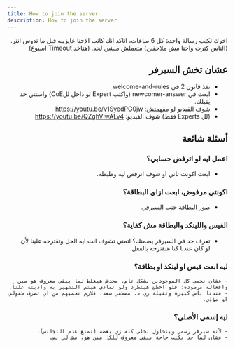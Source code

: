 ```yaml
---
title: How to join the server
description: How to join the server
---
```



<div dir="rtl">

<Callout type="warning" emoji="⚠️">
     اخرك تكتب رسالة واحدة كل 6 ساعات، اتاكد انك كاتب الإحنا عايزينه قبل ما تدوس انتر. (الناس كترت واحنا مش ملاحقين)
</Callout>

<Callout type="warning" emoji="⚠️">
    متعملش منشن لحد. (هتاخد Timeout اسبوع)
</Callout>

##  عشان تخش السيرفر

- نفذ قانون 2 في welcome-and-rules
- ابعت في ⁠newcomer-answer (واكتب Expert  لو داخل للCoE) واستني حد يقبلك.
- شوف الفيديو لو مفهمتش: https://youtu.be/v1SyedPG0jw
- (لل Experts فقط) شوف الفيديو: https://youtu.be/QZghViwALv4

## أسئلة شائعة

### اعمل ايه لو اترفض حسابي؟

- ابعت اكونت تاني او شوف اترفض ليه وظبطه.

### اكونتي مرفوض، ابعت ازاي البطاقة؟

- صور البطاقة جنب السيرفر.

### الفيس واللينكد والبطاقة مش كفاية؟

- تعرف حد في السيرفر يضمنك؟ اتمني تشوف انت ايه الحل وتقترحه علينا لأن لو كان عندنا كنا هنقترحه بالفعل.

### ليه ابعت فيس او لينكد او بطاقة؟

    - عشان نحمي كل الموجودين بشكل تام. محدش هيغلط لما يبقي معروف هو مين وافعاله مرصودة؛ فلو اخطئ هيتطرد ولو تمادي هيتم التشهير به واذيته علناً.
    - عندنا ناس كبيرة وتقيلة زي د. مصطفي سعد، فلازم نحميهم من اي تصرف طفولي او مؤذي.

### ليه إسمي الأصلي؟

    - لأنه سيرفر رسمي وبنحاول نخلي كله زي بعضه (نمنع عدم التجانس).
    - عشان لما حد يكتب حاجة يبقي معروف للكل مين هو، مش لي بس.

</div>
